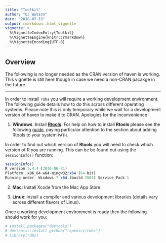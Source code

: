 ```yaml
---
title: "Toolkit"
author: "OJ Watson"
date: "2018-07-19"
output: rmarkdown::html_vignette
vignette: >
  %\VignetteIndexEntry{Toolkit}
  %\VignetteEngine{knitr::rmarkdown}
  %\VignetteEncoding{UTF-8}
---
```

## Overview

The following is no longer needed as the CRAN version of haven is working. This vignette is still here though in case we need a non-CRAN pacakge in the future. 

---

In order to install `rdhs` you will require a working development environment. The following guide details how to do this across different operating systems. Please note this is only temporary while we wait for a development version of haven to make it to CRAN. 
Apologies for the inconvenience

1. **Windows**: Install **[Rtools](https://cran.r-project.org/bin/windows/Rtools/)**. For help on how to install **Rtools** please see the following [guide](https://cran.r-project.org/bin/windows/Rtools/), paying particular attention to the section about adding Rtools to your system `PATH`. 

In order to find out which version of **Rtools** you will need to check which version of R you are running. This can be be found out using the `sessionInfo()` function:

``` r 
sessionInfo()
R version 3.4.4 (2016-06-21)
Platform: x86_64-w64-mingw32/x64 (64-bit)
Running under: Windows 7 x64 (build 7601) Service Pack 1
```

2. **Mac**: Install Xcode from the Mac App Store.

3. **Linux**: Install a compiler and various development libraries (details vary across different flavors of Linux).

Once a working development environment is ready then the following should work for you:

```r
# install.packages("devtools")
# devtools::install_github("ropensci/rdhs")
# library(rdhs)
```

